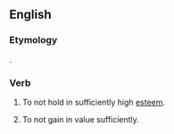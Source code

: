 ==English==

===Etymology===
{{prefix|under|appreciate|lang=en}}.

===Verb===
{{en-verb|underappreciat}}
# {{context|transitive|lang=en}} To not hold in sufficiently high [[esteem]].
# {{context|intransitive|lang=en}} To not gain in value sufficiently.